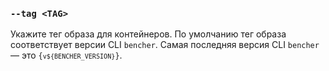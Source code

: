 
### `--tag <TAG>`

Укажите тег образа для контейнеров.
По умолчанию тег образа соответствует версии CLI `bencher`.
Самая последняя версия CLI `bencher` — это <code>{`v${BENCHER_VERSION}`}</code>.